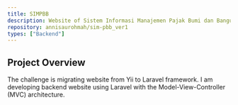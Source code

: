 ```yaml
---
title: SIMPBB
description: Website of Sistem Informasi Manajemen Pajak Bumi dan Bangunan
repository: annisaurohmah/sim-pbb_ver1
types: ["Backend"]
---
```


## Project Overview
The challenge is migrating website from Yii to Laravel framework. I am developing backend website using Laravel with the Model-View-Controller (MVC) architecture. 
